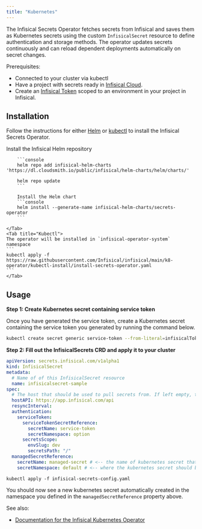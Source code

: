 ```yaml
---
title: "Kubernetes"
---
```


The Infisical Secrets Operator fetches secrets from Infisical and saves them as Kubernetes secrets using the custom `InfisicalSecret` resource to define authentication and storage methods.
The operator updates secrets continuously and can reload dependent deployments automatically on secret changes.

Prerequisites:

- Connected to your cluster via kubectl
- Have a project with secrets ready in [Infisical Cloud](https://app.infisical.com).
- Create an [Infisical Token](/documentation/platform/token) scoped to an environment in your project in Infisical.

## Installation

Follow the instructions for either [Helm](https://helm.sh/) or [kubectl](https://github.com/kubernetes/kubectl) to install the Infisical Secrets Operator.

<Tabs>
    <Tab title="Helm">
        Install the Infisical Helm repository
        
        ```console
        helm repo add infisical-helm-charts 'https://dl.cloudsmith.io/public/infisical/helm-charts/helm/charts/' 
  
        helm repo update
        ```
        
        Install the Helm chart
        ```console
        helm install --generate-name infisical-helm-charts/secrets-operator
        ```
        
    </Tab>
    <Tab title="Kubectl">
    The operator will be installed in `infisical-operator-system` namespace
    ```
    kubectl apply -f https://raw.githubusercontent.com/Infisical/infisical/main/k8-operator/kubectl-install/install-secrets-operator.yaml
    ```
    </Tab>
</Tabs>


## Usage

**Step 1: Create Kubernetes secret containing service token** 

Once you have generated the service token, create a Kubernetes secret containing the service token you generated by running the command below.

``` bash
kubectl create secret generic service-token --from-literal=infisicalToken=<your-service-token-here> 
```

**Step 2: Fill out the InfisicalSecrets CRD and apply it to your cluster**

```yaml infisical-secrets-config.yaml
apiVersion: secrets.infisical.com/v1alpha1
kind: InfisicalSecret
metadata:
  # Name of of this InfisicalSecret resource
  name: infisicalsecret-sample
spec:
  # The host that should be used to pull secrets from. If left empty, the value specified in Global configuration will be used
  hostAPI: https://app.infisical.com/api
  resyncInterval:
  authentication:
    serviceToken:
      serviceTokenSecretReference:
        secretName: service-token
        secretNamespace: option
      secretsScope:
        envSlug: dev
        secretsPath: "/"
  managedSecretReference:
    secretName: managed-secret # <-- the name of kubernetes secret that will be created
    secretNamespace: default # <-- where the kubernetes secret should be created
```

```
kubectl apply -f infisical-secrets-config.yaml
```

You should now see a new kubernetes secret automatically created in the namespace you defined in the `managedSecretReference` property above. 

See also:

- [Documentation for the Infisical Kubernetes Operator](../../integrations/platforms/kubernetes)

